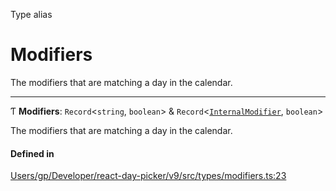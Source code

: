 <SectionTitle>Type alias</SectionTitle>

# Modifiers

<Description>

The modifiers that are matching a day in the calendar.

</Description>

---

Ƭ **Modifiers**: `Record`\<`string`, `boolean`\> & `Record`\<[`InternalModifier`](/api/types/InternalModifier.md), `boolean`\>

The modifiers that are matching a day in the calendar.

#### Defined in

[Users/gp/Developer/react-day-picker/v9/src/types/modifiers.ts:23](https://github.com/gpbl/react-day-picker/blob/4d332a01b/src/types/modifiers.ts#L23)
